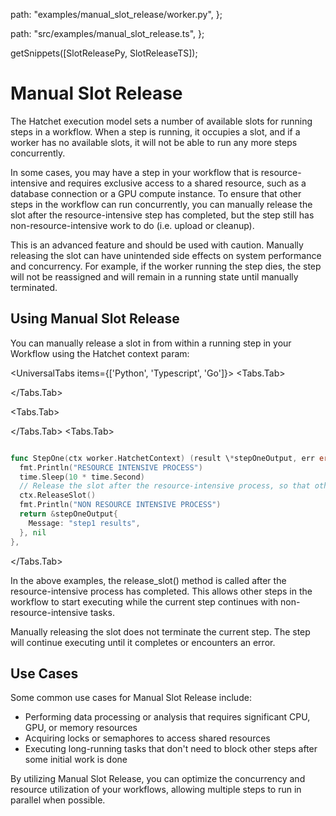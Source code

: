 
  path: "examples/manual_slot_release/worker.py",
};

  path: "src/examples/manual_slot_release.ts",
};

  getSnippets([SlotReleasePy, SlotReleaseTS]);

# Manual Slot Release

The Hatchet execution model sets a number of available slots for running steps in a workflow. When a step is running, it occupies a slot, and if a worker has no available slots, it will not be able to run any more steps concurrently.

In some cases, you may have a step in your workflow that is resource-intensive and requires exclusive access to a shared resource, such as a database connection or a GPU compute instance. To ensure that other steps in the workflow can run concurrently, you can manually release the slot after the resource-intensive step has completed, but the step still has non-resource-intensive work to do (i.e. upload or cleanup).

<Callout type="warning">
  This is an advanced feature and should be used with caution. Manually
  releasing the slot can have unintended side effects on system performance and
  concurrency. For example, if the worker running the step dies, the step will
  not be reassigned and will remain in a running state until manually
  terminated.
</Callout>

## Using Manual Slot Release

You can manually release a slot in from within a running step in your Workflow using the Hatchet context param:

<UniversalTabs items={['Python', 'Typescript', 'Go']}>
<Tabs.Tab>
<GithubSnippet src={SlotReleasePy} target="SlotRelease" />

</Tabs.Tab>

<Tabs.Tab>

<GithubSnippet src={SlotReleaseTS} target="SlotRelease" />

</Tabs.Tab>
<Tabs.Tab>

```go

func StepOne(ctx worker.HatchetContext) (result \*stepOneOutput, err error) {
  fmt.Println("RESOURCE INTENSIVE PROCESS")
  time.Sleep(10 * time.Second)
  // Release the slot after the resource-intensive process, so that other steps can run
  ctx.ReleaseSlot()
  fmt.Println("NON RESOURCE INTENSIVE PROCESS")
  return &stepOneOutput{
    Message: "step1 results",
  }, nil
},
```

</Tabs.Tab>
</UniversalTabs>

In the above examples, the release_slot() method is called after the resource-intensive process has completed. This allows other steps in the workflow to start executing while the current step continues with non-resource-intensive tasks.

<Callout type="info">
  Manually releasing the slot does not terminate the current step. The step will
  continue executing until it completes or encounters an error.
</Callout>

## Use Cases

Some common use cases for Manual Slot Release include:

- Performing data processing or analysis that requires significant CPU, GPU, or memory resources
- Acquiring locks or semaphores to access shared resources
- Executing long-running tasks that don't need to block other steps after some initial work is done

By utilizing Manual Slot Release, you can optimize the concurrency and resource utilization of your workflows, allowing multiple steps to run in parallel when possible.
